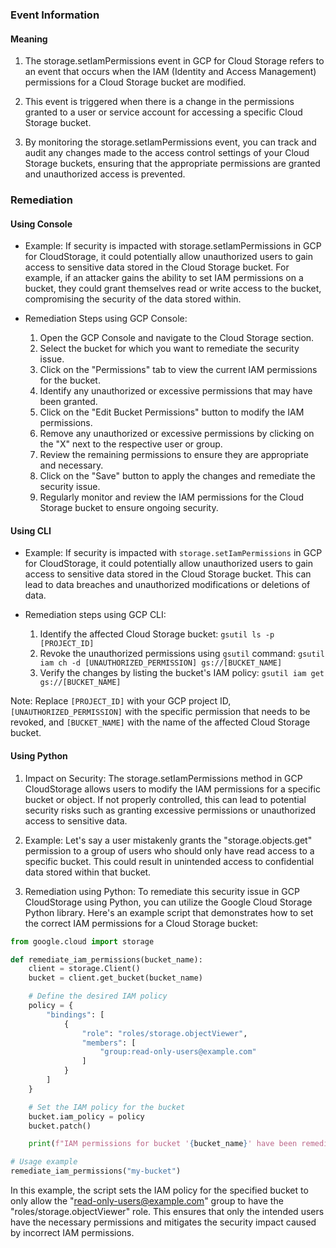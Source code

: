 
### Event Information

#### Meaning

1. The storage.setIamPermissions event in GCP for Cloud Storage refers to an event that occurs when the IAM (Identity and Access Management) permissions for a Cloud Storage bucket are modified.

2. This event is triggered when there is a change in the permissions granted to a user or service account for accessing a specific Cloud Storage bucket.

3. By monitoring the storage.setIamPermissions event, you can track and audit any changes made to the access control settings of your Cloud Storage buckets, ensuring that the appropriate permissions are granted and unauthorized access is prevented.

### Remediation

#### Using Console

- Example: If security is impacted with storage.setIamPermissions in GCP for CloudStorage, it could potentially allow unauthorized users to gain access to sensitive data stored in the Cloud Storage bucket. For example, if an attacker gains the ability to set IAM permissions on a bucket, they could grant themselves read or write access to the bucket, compromising the security of the data stored within.

- Remediation Steps using GCP Console:
  1. Open the GCP Console and navigate to the Cloud Storage section.
  2. Select the bucket for which you want to remediate the security issue.
  3. Click on the "Permissions" tab to view the current IAM permissions for the bucket.
  4. Identify any unauthorized or excessive permissions that may have been granted.
  5. Click on the "Edit Bucket Permissions" button to modify the IAM permissions.
  6. Remove any unauthorized or excessive permissions by clicking on the "X" next to the respective user or group.
  7. Review the remaining permissions to ensure they are appropriate and necessary.
  8. Click on the "Save" button to apply the changes and remediate the security issue.
  9. Regularly monitor and review the IAM permissions for the Cloud Storage bucket to ensure ongoing security.

#### Using CLI

- Example: If security is impacted with `storage.setIamPermissions` in GCP for CloudStorage, it could potentially allow unauthorized users to gain access to sensitive data stored in the Cloud Storage bucket. This can lead to data breaches and unauthorized modifications or deletions of data.

- Remediation steps using GCP CLI:
  1. Identify the affected Cloud Storage bucket: `gsutil ls -p [PROJECT_ID]`
  2. Revoke the unauthorized permissions using `gsutil` command: `gsutil iam ch -d [UNAUTHORIZED_PERMISSION] gs://[BUCKET_NAME]`
  3. Verify the changes by listing the bucket's IAM policy: `gsutil iam get gs://[BUCKET_NAME]`

Note: Replace `[PROJECT_ID]` with your GCP project ID, `[UNAUTHORIZED_PERMISSION]` with the specific permission that needs to be revoked, and `[BUCKET_NAME]` with the name of the affected Cloud Storage bucket.

#### Using Python

1. Impact on Security: The storage.setIamPermissions method in GCP CloudStorage allows users to modify the IAM permissions for a specific bucket or object. If not properly controlled, this can lead to potential security risks such as granting excessive permissions or unauthorized access to sensitive data.

2. Example: Let's say a user mistakenly grants the "storage.objects.get" permission to a group of users who should only have read access to a specific bucket. This could result in unintended access to confidential data stored within that bucket.

3. Remediation using Python: To remediate this security issue in GCP CloudStorage using Python, you can utilize the Google Cloud Storage Python library. Here's an example script that demonstrates how to set the correct IAM permissions for a Cloud Storage bucket:

```python
from google.cloud import storage

def remediate_iam_permissions(bucket_name):
    client = storage.Client()
    bucket = client.get_bucket(bucket_name)

    # Define the desired IAM policy
    policy = {
        "bindings": [
            {
                "role": "roles/storage.objectViewer",
                "members": [
                    "group:read-only-users@example.com"
                ]
            }
        ]
    }

    # Set the IAM policy for the bucket
    bucket.iam_policy = policy
    bucket.patch()

    print(f"IAM permissions for bucket '{bucket_name}' have been remediated.")

# Usage example
remediate_iam_permissions("my-bucket")
```

In this example, the script sets the IAM policy for the specified bucket to only allow the "read-only-users@example.com" group to have the "roles/storage.objectViewer" role. This ensures that only the intended users have the necessary permissions and mitigates the security impact caused by incorrect IAM permissions.

